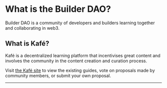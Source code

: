 
# What is the Builder DAO?

Builder DAO is a community of developers and builders learning together and collaborating in web3.

## What is Kafé?

Kafé is a decentralized learning platform that incentivises great content and involves the community in the content creation and curation process.

Visit [the Kafé site](https://dev.builderdao.io) to view the existing guides, vote on proposals made by community members, or submit your own proposal.

---

<Authors path="apps/docs/pages/index.mdx" />
